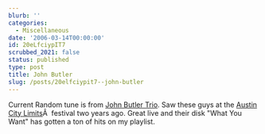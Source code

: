```yaml
---
blurb: ''
categories:
  - Miscellaneous
date: '2006-03-14T00:00:00'
id: 20eLfciypIT7
scrubbed_2021: false
status: published
type: post
title: John Butler
slug: /posts/20elfciypit7--john-butler
---
```


Current Random tune is from
[John Butler Trio](http://www.johnbutlertrio.com/ "John Butler Trio").
Saw these guys at the
[Austin City Limits](http://aclfestival.com/ "ACL Festival")Â 
festival two years ago. Great live and their disk "What You Want"
has gotten a ton of hits on my playlist.

